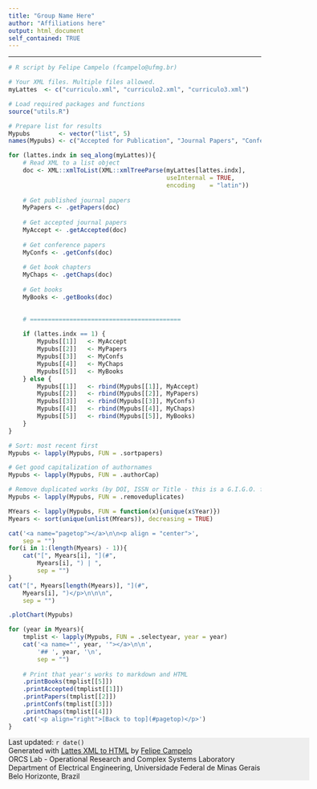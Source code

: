 ```yaml
---
title: "Group Name Here"
author: "Affiliations here"
output: html_document
self_contained: TRUE
---
```

<hr>

```r
# R script by Felipe Campelo (fcampelo@ufmg.br)

# Your XML files. Multiple files allowed.
myLattes  <- c("curriculo.xml", "curriculo2.xml", "curriculo3.xml")

# Load required packages and functions
source("utils.R")

# Prepare list for results
Mypubs        <- vector("list", 5)
names(Mypubs) <- c("Accepted for Publication", "Journal Papers", "Conference Papers", "Book Chapters", "Books")

for (lattes.indx in seq_along(myLattes)){
    # Read XML to a list object
    doc <- XML::xmlToList(XML::xmlTreeParse(myLattes[lattes.indx], 
                                            useInternal = TRUE, 
                                            encoding    = "latin"))
    
    # Get published journal papers
    MyPapers <- .getPapers(doc)
    
    # Get accepted journal papers
    MyAccept <- .getAccepted(doc)
    
    # Get conference papers
    MyConfs <- .getConfs(doc)
    
    # Get book chapters
    MyChaps <- .getChaps(doc)
    
    # Get books
    MyBooks <- .getBooks(doc)

    
    # ==========================================
    
    if (lattes.indx == 1) {
        Mypubs[[1]]   <- MyAccept
        Mypubs[[2]]   <- MyPapers
        Mypubs[[3]]   <- MyConfs
        Mypubs[[4]]   <- MyChaps
        Mypubs[[5]]   <- MyBooks
    } else {
        Mypubs[[1]]   <- rbind(Mypubs[[1]], MyAccept)
        Mypubs[[2]]   <- rbind(Mypubs[[2]], MyPapers)
        Mypubs[[3]]   <- rbind(Mypubs[[3]], MyConfs)
        Mypubs[[4]]   <- rbind(Mypubs[[4]], MyChaps)
        Mypubs[[5]]   <- rbind(Mypubs[[5]], MyBooks)
    }
}

# Sort: most recent first
Mypubs <- lapply(Mypubs, FUN = .sortpapers)

# Get good capitalization of authornames
Mypubs <- lapply(Mypubs, FUN = .authorCap)

# Remove duplicated works (by DOI, ISSN or Title - this is a G.I.G.O. function)
Mypubs <- lapply(Mypubs, FUN = .removeduplicates)

MYears <- lapply(Mypubs, FUN = function(x){unique(x$Year)})
Myears <- sort(unique(unlist(MYears)), decreasing = TRUE)

```

```r
cat('<a name="pagetop"></a>\n\n<p align = "center">', 
    sep = "")
for(i in 1:(length(Myears) - 1)){
    cat("[", Myears[i], "](#", 
        Myears[i], ") | ",
        sep = "")
}
cat("[", Myears[length(Myears)], "](#", 
    Myears[i], ")</p>\n\n\n",
    sep = "")

.plotChart(Mypubs)

for (year in Myears){
    tmplist <- lapply(Mypubs, FUN = .selectyear, year = year)
    cat('<a name="', year, '"></a>\n\n',
        '## ', year, '\n',
        sep = "")
    
    # Print that year's works to markdown and HTML
    .printBooks(tmplist[[5]])
    .printAccepted(tmplist[[1]])
    .printPapers(tmplist[[2]])
    .printConfs(tmplist[[3]])
    .printChaps(tmplist[[4]])
    cat('<p align="right">[Back to top](#pagetop)</p>')
}


```

<div style="background-color:#eeeeee; width:600px">
Last updated: `r date()`<br/>
Generated with [Lattes XML to HTML](https://github.com/fcampelo/Lattes-XML-to-HTML) by [Felipe Campelo](mailto:fcampelo@ufmg.br)<br/>
ORCS Lab - Operational Research and Complex Systems Laboratory<br/>
Department of Electrical Engineering, Universidade Federal de Minas Gerais<br/>
Belo Horizonte, Brazil</i>
</div>